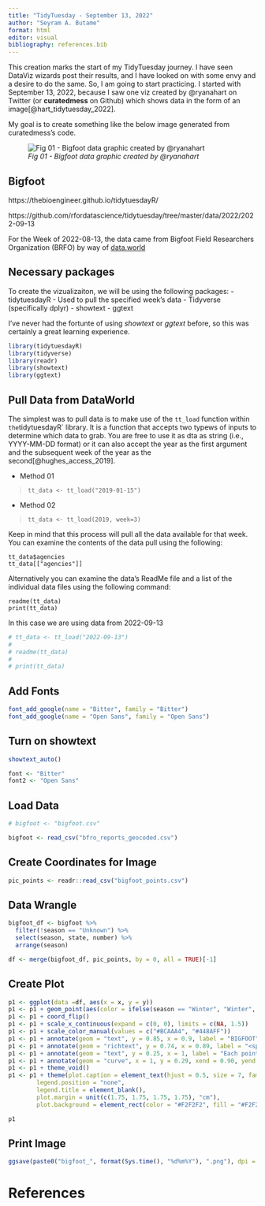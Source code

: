 ```yaml
---
title: "TidyTuesday - September 13, 2022"
author: "Seyram A. Butame"
format: html
editor: visual
bibliography: references.bib
---
```


This creation marks the start of my TidyTuesday journey. I have seen DataViz wizards post their results, and I have looked on with some envy and a desire to do the same. So, I am going to start practicing. I started with September 13, 2022, because I saw one viz created by \@ryanahart on Twitter (or **curatedmess** on Github) which shows data in the form of an image[@hart_tidytuesday_2022].

My goal is to create something like the below image generated from curatedmess's code.

![*Fig 01 - Bigfoot data graphic created by \@ryanahart*](images/bigfoot_13092022.png){fig-align="center"}

## Bigfoot

https://thebioengineer.github.io/tidytuesdayR/

https://github.com/rfordatascience/tidytuesday/tree/master/data/2022/2022-09-13

For the Week of 2022-08-13, the data came from Bigfoot Field Researchers Organization (BRFO) by way of [data.world](https://data.world/timothyrenner/bfro-sightings-data)

## Necessary packages

To create the vizualizaiton, we will be using the following packages: - tidytuesdayR - Used to pull the specified week's data - Tidyverse (specifically dplyr) - showtext - ggtext

I've never had the fortunte of using *showtext* or *ggtext* before, so this was certainly a great learning experience.

```r
library(tidytuesdayR)
library(tidyverse)
library(readr)
library(showtext)
library(ggtext)
```

## Pull Data from DataWorld

The simplest was to pull data is to make use of the `tt_load` function within `the`tidytuesdayR\` library. It is a function that accepts two typews of inputs to determine which data to grab. You are free to use it as dta as string (i.e., YYYY-MM-DD format) or it can also accept the year as the first argument and the subsequent week of the year as the second[@hughes_access_2019].

-   Method 01

> `tt_data <- tt_load("2019-01-15")`

-   Method 02

> `tt_data <- tt_load(2019, week=3)`

Keep in mind that this process will pull all the data available for that week. You can examine the contents of the data pull using the following:

    tt_data$agencies
    tt_data[["agencies"]]

Alternatively you can examine the data's ReadMe file and a list of the individual data files using the following command:

    readme(tt_data)
    print(tt_data)

In this case we are using data from 2022-09-13

```r
# tt_data <- tt_load("2022-09-13")
# 
# readme(tt_data)
# 
# print(tt_data)
```

## Add Fonts

```r

font_add_google(name = "Bitter", family = "Bitter")
font_add_google(name = "Open Sans", family = "Open Sans")

```

## Turn on showtext

```r
showtext_auto()

font <- "Bitter"
font2 <- "Open Sans"

```

## Load Data

```r

# bigfoot <- "bigfoot.csv"

bigfoot <- read_csv("bfro_reports_geocoded.csv")
```

## Create Coordinates for Image

```r

pic_points <- readr::read_csv("bigfoot_points.csv")

```

## Data Wrangle

```r
bigfoot_df <- bigfoot %>%
  filter(!season == "Unknown") %>%
  select(season, state, number) %>%
  arrange(season)

df <- merge(bigfoot_df, pic_points, by = 0, all = TRUE)[-1]

```

## Create Plot

```r

p1 <- ggplot(data =df, aes(x = x, y = y))
p1 <- p1 + geom_point(aes(color = ifelse(season == "Winter", "Winter", "Other Seasons")), size = 0.1)
p1 <- p1 + coord_flip()
p1 <- p1 + scale_x_continuous(expand = c(0, 0), limits = c(NA, 1.5))
p1 <- p1 + scale_color_manual(values = c("#BCAAA4", "#448AFF"))
p1 <- p1 + annotate(geom = "text", y = 0.85, x = 0.9, label = "BIGFOOT", hjust = "left", family = font, fontface = "bold", size = 10, color = "#000000")
p1 <- p1 + annotate(geom = "richtext", y = 0.74, x = 0.89, label = "<span style='color: #448AFF;'><b>Winter</b></span> accounts for the least<br>number of bigfoot sightings<br>in the U.S. at 15% of the total.", hjust = "left", family = font2, size = 3, color = "#000000", fill = NA, label.color = NA)
p1 <- p1 + annotate(geom = "text", y = 0.25, x = 1, label = "Each point represents one of the 4,929\nbigfoot sightings with season level detail.", hjust = "left", family = font2, size = 2, color = "#000000")
p1 <- p1 + annotate(geom = "curve", x = 1, y = 0.29, xend = 0.90, yend = 0.32,curvature = 0.25, size = 0.3,  arrow = arrow(length = unit(1.5, "mm")), color = "#000000")
p1 <- p1 + theme_void()
p1 <- p1 + theme(plot.caption = element_text(hjust = 0.5, size = 7, family = font2, color = "#000000"),
        legend.position = "none",
        legend.title = element_blank(),
        plot.margin = unit(c(1.75, 1.75, 1.75, 1.75), "cm"),
        plot.background = element_rect(color = "#F2F2F2", fill = "#F2F2F2"))

p1
```


## Print Image

```r

ggsave(paste0("bigfoot_", format(Sys.time(), "%d%m%Y"), ".png"), dpi = 320, width = 6, height = 6)
```

# References
